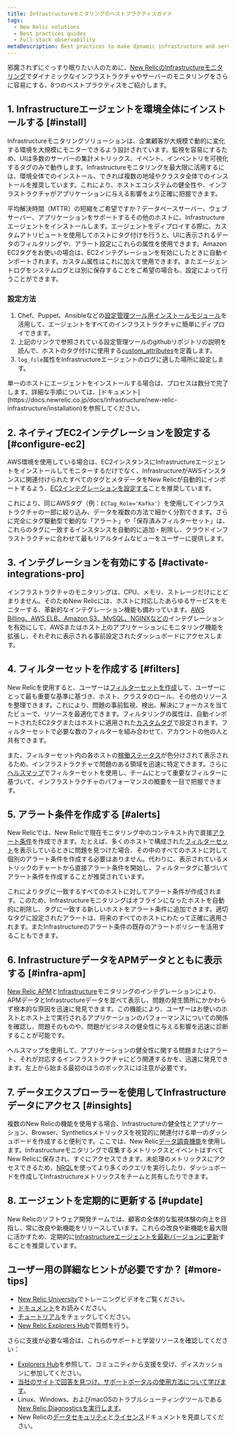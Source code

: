```yaml
---
title: Infrastructureモニタリングのベストプラクティスガイド
tags:
  - New Relic solutions
  - Best practices guides
  - Full-stack observability
metaDescription: Best practices to make dynamic infrastructure and server monitoring even easier with New Relic.
---
```


邪魔されずにぐっすり眠りたい人のために、[New RelicのInfrastructureモニタリング](https://newrelic.com/infrastructure)でダイナミックなインフラストラクチャやサーバーのモニタリングをさらに容易にする、8つのベストプラクティスをご紹介します。

## 1. Infrastructureエージェントを環境全体にインストールする [#install]

Infrastructureモニタリングソリューションは、企業顧客が大規模で動的に変化する環境を大規模にモニターできるよう設計されています。監視を容易にするため、UIは多数のサーバーの集計メトリックス、イベント、インベントリを可視化するタグのみで動作します。Infrastructureモニタリングを最大限に活用するには、環境全体でのインストール、できれば複数の地域やクラスタ全体でのインストールを推奨しています。これにより、ホストエコシステムの健全性や、インフラストラクチャがアプリケーションに与える影響をより正確に把握できます。

平均解決時間（MTTR）の短縮をご希望ですか？データベースサーバー、ウェブサーバー、アプリケーションをサポートするその他のホストに、Infrastructureエージェントをインストールします。エージェントをディプロイする際に、カスタムアトリビュートを使用してホストにタグ付けを行うと、UIに表示されるデータのフィルタリングや、アラート設定にこれらの属性を使用できます。Amazon EC2タグをお使いの場合は、EC2インテグレーションを有効にしたときに自動インポートされます。カスタム属性はこれに加えて使用できます。またエージェントログをシステムログとは別に保存することをご希望の場合も、設定によって行うことができます。

### 設定方法

1. Chef、Puppet、Ansibleなどの[設定管理ツール用インストールモジュール](https://docs.newrelic.co.jp/docs/infrastructure/new-relic-infrastructure/config-management-tools)を活用して、エージェントをすべてのインフラストラクチャに簡単にディプロイできます。
2. 上記のリンクで参照されている設定管理ツールのgithubリポジトリの説明を読んで、ホストのタグ付けに使用する[custom_attributes](https://docs.newrelic.co.jp/docs/infrastructure/new-relic-infrastructure/configuration/configure-infrastructure-agent#attributes)を定義します。
3. `log_file`属性をInfrastructureエージェントのログに適した場所に設定します。

<Callout variant="tip">
  単一のホストにエージェントをインストールする場合は、プロセスは数分で完了します。詳細な手順については、[ドキュメント](https://docs.newrelic.co.jp/docs/infrastructure/new-relic-infrastructure/installation)を参照してください。
</Callout>

## 2. ネイティブEC2インテグレーションを設定する [#configure-ec2]

AWS環境を使用している場合は、EC2インスタンスにInfrastructureエージェントをインストールしてモニターするだけでなく、InfrastructureがAWSインスタンスに関連付けられたすべてのタグとメタデータをNew Relicが自動的にインポートするよう、[EC2インテグレーションを設定する](https://docs.newrelic.co.jp/docs/infrastructure/infrastructure-integrations/amazon-integrations/aws-ec2-integration)ことを推奨しています。

これにより、同じAWSタグ（例：`ECTag_Role='Kafka'`）を使用してインフラストラクチャの一部に絞り込み、データを複数の方法で細かく分割できます。さらに完全にタグ駆動型で動的な「アラート」や「保存済みフィルターセット」は、これらのタグに一致するインスタンスを自動的に追加・削除し、クラウドインフラストラクチャに合わせて最もリアルタイムなビューをユーザーに提供します。

## 3. インテグレーションを有効にする [#activate-integrations-pro]

インフラストラクチャのモニタリングは、CPU、メモリ、ストレージだけにとどまりません。そのためNew Relicには、ホストに対応したあらゆるサービスをモニターする、革新的なインテグレーション機能も備わっています。[AWS Billing、AWS ELB、Amazon S3、MySQL、NGINXなどの](https://docs.newrelic.co.jp/docs/infrastructure-integrations-aws-configuration)[](https://docs.newrelic.co.jp/docs/infrastructure-integrations-aws-configuration)インテグレーションを有効にして、AWSまたはホスト上のアプリケーションにモニタリング機能を拡張し、それぞれに表示される事前設定されたダッシュボードにアクセスします。

## 4. フィルターセットを作成する [#filters]

New Relicを使用すると、ユーザーは[フィルターセットを作成](https://docs.newrelic.co.jp/docs/infrastructure/new-relic-infrastructure/filter-group/filter-sets-organize-your-infrastructure-hosts)して、ユーザーにとって最も重要な基準に基づき、ホスト、クラスタのロール、その他のリソースを整理できます。これにより、問題の事前監視、検出、解決にフォーカスを当てたビューで、リソースを最適化できます。フィルタリングの属性は、自動インポートされたEC2タグまたはホストに適用された[カスタムタグ](https://docs.newrelic.co.jp/docs/infrastructure/new-relic-infrastructure/configuration/configure-infrastructure-agent#attributes)で設定されます。フィルターセットで必要な数のフィルターを組み合わせて、アカウントの他の人と共有できます。

また、フィルターセット内の各ホストの[稼働ステータス](https://docs.newrelic.co.jp/docs/accounts-partnerships/education/getting-started-new-relic/glossary#health-status)が色分けされて表示されるため、インフラストラクチャで問題のある領域を迅速に特定できます。さらに[](https://docs.newrelic.co.jp/docs/data-analysis/health-map/get-started/introduction-health-maps)[ヘルス](https://docs.newrelic.co.jp/docs/data-analysis/health-map/get-started/introduction-health-maps)[マ](https://docs.newrelic.co.jp/docs/data-analysis/health-map/get-started/introduction-health-maps)[ップ](https://docs.newrelic.co.jp/docs/data-analysis/health-map/get-started/introduction-health-maps)でフィルターセットを使用し、チームにとって重要なフィルターに基づいて、インフラストラクチャのパフォーマンスの概要を一目で把握できます。

## 5. アラート条件を作成する [#alerts]

New Relicでは、New Relicで現在モニタリング中のコンテキスト内で直接[アラート条件](https://docs.newrelic.co.jp/docs/alerts/new-relic-alerts/getting-started/alerts-glossary#alert-condition)を作成できます。たとえば、多くのホストで構成された[フィルターセット](https://docs.newrelic.co.jp/docs/infrastructure/new-relic-infrastructure/filter-group/organize-infrastructure-hosts-filter-sets)を表示しているときに問題を見つけた場合、その中のすべてのホストに対して個別のアラート条件を作成する必要はありません。代わりに、表示されているメトリックのチャートから直接アラート条件を開始し、フィルタータグに基づいてアラート条件を作成することが推奨されています。

これによりタグに一致するすべてのホストに対してアラート条件が作成されます。このため、Infrastructureモニタリングはオフラインになったホストを自動的に削除し、タグに一致する新しいホストをアラート条件に追加できます。適切なタグに設定されたアラートは、将来のすべてのホストにわたって正確に適用されます。またInfrastructureのアラート条件の既存のアラートポリシーを活用することもできます。

## 6. InfrastructureデータをAPMデータとともに表示する [#infra-apm]

[New Relic APM](https://docs.newrelic.co.jp/docs/apm/new-relic-apm/getting-started/welcome-new-relic-apm)と[Infrastructure](https://docs.newrelic.co.jp/docs/infrastructure/new-relic-infrastructure/getting-started/welcome-new-relic-infrastructure)モニタリングのインテグレーションにより、APMデータとInfrastructureデータを並べて表示し、問題の発生箇所にかかわらず根本的な原因を迅速に発見できます。この機能により、ユーザーはお使いのホストとホスト上で実行されるアプリケーションのパフォーマンスについての関係を確認し、問題そのものや、問題がビジネスの健全性に与える影響を迅速に診断することが可能です。

ヘルスマップを使用して、アプリケーションの健全性に関する問題またはアラート、それが対応するインフラストラクチャにどう関連するかを、迅速に発見できます。左上から始まる最初のほうのボックスには注意が必要です。

## 7. データエクスプローラーを使用してInfrastructureデータにアクセス [#insights]

複数のNew Relicの機能を使用する場合、Infrastructureの健全性とアプリケーション、Browser、Syntheticsメトリックスを視覚的に関連付ける単一のダッシュボードを作成すると便利です。ここでは、New Relic[データ調査機能](/docs/query-your-data/explore-query-data/data-explorer/introduction-data-explorer)を使用します。Infrastructureモニタリングで収集するメトリックスとイベントはすべてNew Relicに保存され、すぐにアクセスできます。未処理のメトリックスにアクセスできるため、[NRQL](https://docs.newrelic.co.jp/docs/insights/nrql-new-relic-query-language/using-nrql/introduction-nrql)を使ってより多くのクエリを実行したり、ダッシュボードを作成してInfrastructureメトリックスをチームと共有したりできます。

## 8. エージェントを定期的に更新する [#update]

New Relicのソフトウェア開発チームでは、顧客の全体的な監視体験の向上を目指し、常に改良や新機能をリリースしています。これらの改良や新機能を最大限に活かすため、定期的に[Infrastructureエージェントを最新バージョンに更新](https://docs.newrelic.co.jp/docs/infrastructure/install-configure-manage-infrastructure/update-or-uninstall/update-infrastructure-agent)することを推奨しています。

## ユーザー用の詳細なヒントが必要ですか？ [#more-tips]

* [New Relic University](https://learn.newrelic.com/)でトレーニングビデオをご覧ください。
* [ドキュメント](https://docs.newrelic.co.jp/docs/infrastructure)をお読みください。
* [チュートリアル](https://newrelic.com/resources/tutorials)をチェックしてください。
* [New Relic Explorers Hub](https://discuss.newrelic.com/)で質問を行う。

さらに支援が必要な場合は、これらのサポートと学習リソースを確認してください：

* [Explorers Hub](https://discuss.newrelic.com/)を参照して、コミュニティから支援を受け、ディスカッションに参加してください。
* [当社のサイトで回答を見つけ、サポートポータルの使用方法について学びます](/docs/using-new-relic/welcome-new-relic/get-started/find-help-use-support-portal)。
* Linux、Windows、およびmacOSのトラブルシューティングツールである[New Relic Diagnosticsを実行します](/docs/using-new-relic/cross-product-functions/troubleshooting/new-relic-diagnostics)。
* New Relicの[データセキュリティ](/docs/security)と[ライセンス](/docs/licenses)ドキュメントを見直してください。
